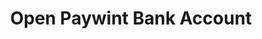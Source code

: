 ---
title: 'Open Paywint Bank Account'
openapi: 'POST /api/platform/accounts/open-pw-bank-account/{user_id}'
---